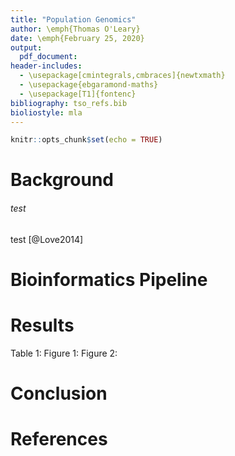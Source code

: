 ```yaml
---
title: "Population Genomics"
author: \emph{Thomas O'Leary}
date: \emph{February 25, 2020}
output:
  pdf_document:
header-includes:
  - \usepackage[cmintegrals,cmbraces]{newtxmath}
  - \usepackage{ebgaramond-maths}
  - \usepackage[T1]{fontenc}
bibliography: tso_refs.bib
bioliostyle: mla
---
```


```r
knitr::opts_chunk$set(echo = TRUE)
```

# Background
###### test
test [@Love2014]
	
	
# Bioinformatics Pipeline

# Results

Table 1:
Figure 1:
Figure 2:

# Conclusion

# References


